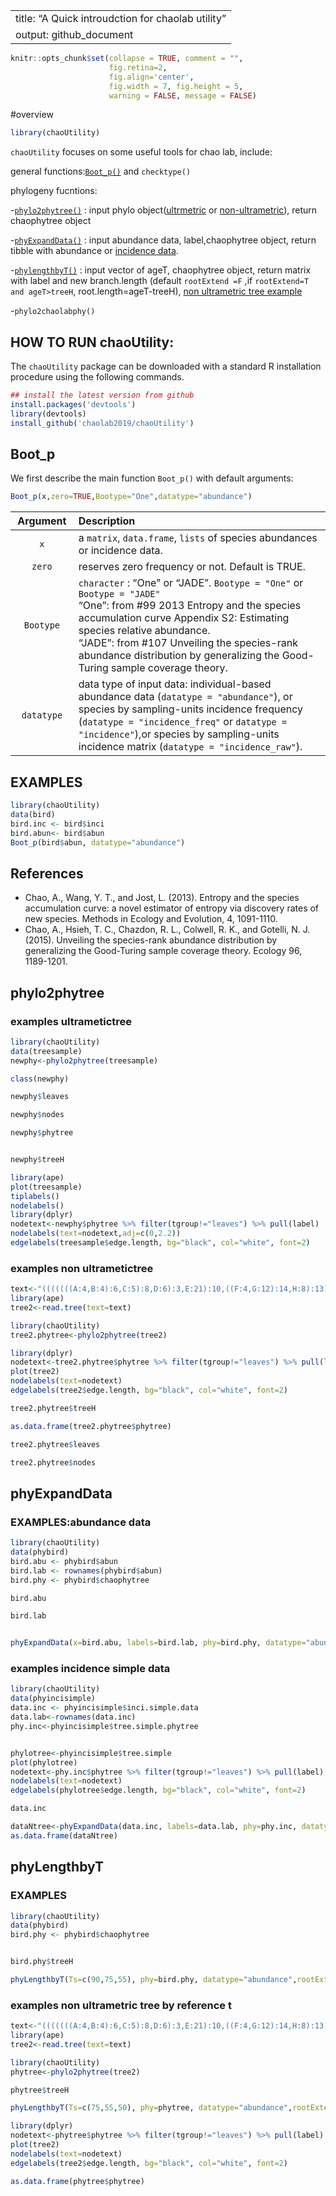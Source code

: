 
---
title: "A Quick introudction for chaolab utility"
output: github_document
---


<!-- README.md is generated from README.Rmd. Please edit that file -->


```r
knitr::opts_chunk$set(collapse = TRUE, comment = "", 
                      fig.retina=2,
                      fig.align='center',
                      fig.width = 7, fig.height = 5,
                      warning = FALSE, message = FALSE)
```

#overview 

```r
library(chaoUtility)
```


`chaoUtility` focuses on some useful tools for chao lab, include:

general functions:[`Boot_p()`](#boot_p) and `checktype()`

phylogeny fucntions:

-[`phylo2phytree()`](#phylo2phytree) : input phylo object([ultrmetric](#examples-ultrametictree) or [non-ultrametric](#examples-non-ultrametictree)), return chaophytree object 



-[`phyExpandData()`](#phyexpanddata) : input abundance data, label,chaophytree object, return tibble with abundance or [incidence data](#examples-incidence-simple-data).

-[`phylengthbyT()`](#phylengthbyt) : input vector of ageT, chaophytree object, return matrix with label and new branch.length (default `rootExtend =F` ,if `rootExtend=T and ageT>treeH `, root.length=ageT-treeH), [non ultrametric tree example](#examples-non-ultrametric-tree-by-reference-t)

-`phylo2chaolabphy()`



## HOW TO RUN chaoUtility:
The `chaoUtility` package can be downloaded with a standard R installation procedure using the following commands.

```r
## install the latest version from github
install.packages('devtools')
library(devtools)
install_github('chaolab2019/chaoUtility')


```


## Boot_p 



We first describe the main function `Boot_p()` with default arguments: 

```r
Boot_p(x,zero=TRUE,Bootype="One",datatype="abundance")
```
<table style="width:100%;">
<colgroup>
<col width="20%">
<col width="80%">
</colgroup>
<thead>
<tr class="header">
<th align="center">Argument</th>
<th align="left">Description</th>
</tr>
</thead>
<tbody>

<tr class="odd">
<td align="center"><code>x</code></td>
<td align="left">a <code>matrix</code>, <code>data.frame</code>, <code>lists</code> of species abundances or incidence data.</td>
</tr>
<tr class="even">
<td align="center"><code>zero</code></td>
<td align="left">reserves zero frequency or not. Default is TRUE.</td>
</tr>
<tr class="odd">
<td align="center"><code>Bootype</code></td>
<td align="left"> <code>character</code> : "One" or "JADE". `Bootype = "One"` or `Bootype = "JADE"` <br> "One": from #99 2013 Entropy and the species accumulation curve Appendix S2: Estimating species relative abundance. <br>"JADE": from #107 Unveiling the species-rank abundance distribution by generalizing the Good-Turing sample coverage theory. </td>
<tr class="even">
<td align="center"><code>datatype</code></td>
<td align="left">data type of input data: individual-based abundance data (`datatype = "abundance"`), or species by sampling-units incidence frequency (`datatype = "incidence_freq"` or `datatype = "incidence"`),or species by sampling-units incidence matrix (`datatype = "incidence_raw"`).</td>

</tbody>
</table>

## EXAMPLES

```r
library(chaoUtility)
data(bird)
bird.inc <- bird$inci
bird.abun<- bird$abun
Boot_p(bird$abun, datatype="abundance")
```
## References
- Chao, A., Wang, Y. T., and Jost, L. (2013). Entropy and the species accumulation curve: a novel estimator of entropy via discovery rates of new species. Methods in Ecology and Evolution, 4, 1091-1110. 
- Chao, A., Hsieh, T. C., Chazdon, R. L., Colwell, R. K., and Gotelli, N. J. (2015). Unveiling the species-rank abundance distribution by generalizing the Good-Turing sample coverage theory. Ecology 96, 1189-1201.




## phylo2phytree


### examples ultrametictree

```r
library(chaoUtility)
data(treesample)
newphy<-phylo2phytree(treesample)

class(newphy)
```


```r
newphy$leaves

newphy$nodes

newphy$phytree


newphy$treeH
```

```r
library(ape)
plot(treesample)
tiplabels()
nodelabels()
library(dplyr)
nodetext<-newphy$phytree %>% filter(tgroup!="leaves") %>% pull(label)
nodelabels(text=nodetext,adj=c(0,2.2))
edgelabels(treesample$edge.length, bg="black", col="white", font=2)
```



### examples non ultrametictree

```r
text<-"(((((((A:4,B:4):6,C:5):8,D:6):3,E:21):10,((F:4,G:12):14,H:8):13):13,((I:5,J:2):30,(K:11,L:11):2):17):4,M:56);"
library(ape)
tree2<-read.tree(text=text)

library(chaoUtility)
tree2.phytree<-phylo2phytree(tree2)

library(dplyr)
nodetext<-tree2.phytree$phytree %>% filter(tgroup!="leaves") %>% pull(label)
plot(tree2)
nodelabels(text=nodetext)
edgelabels(tree2$edge.length, bg="black", col="white", font=2)

tree2.phytree$treeH

as.data.frame(tree2.phytree$phytree)

tree2.phytree$leaves

tree2.phytree$nodes


```


## phyExpandData


### EXAMPLES:abundance data

```r
library(chaoUtility)
data(phybird)
bird.abu <- phybird$abun
bird.lab <- rownames(phybird$abun)
bird.phy <- phybird$chaophytree

bird.abu

bird.lab


phyExpandData(x=bird.abu, labels=bird.lab, phy=bird.phy, datatype="abundance")
```


### examples incidence simple data
```r
library(chaoUtility)
data(phyincisimple)
data.inc <- phyincisimple$inci.simple.data
data.lab<-rownames(data.inc)
phy.inc<-phyincisimple$tree.simple.phytree


phylotree<-phyincisimple$tree.simple
plot(phylotree)
nodetext<-phy.inc$phytree %>% filter(tgroup!="leaves") %>% pull(label)
nodelabels(text=nodetext)
edgelabels(phylotree$edge.length, bg="black", col="white", font=2)
```

```r
data.inc

dataNtree<-phyExpandData(data.inc, labels=data.lab, phy=phy.inc, datatype="incidence_raw")
as.data.frame(dataNtree)
```





## phyLengthbyT


### EXAMPLES

```r
library(chaoUtility)
data(phybird)
bird.phy <- phybird$chaophytree


bird.phy$treeH

phyLengthbyT(Ts=c(90,75,55), phy=bird.phy, datatype="abundance",rootExtend=T)
```


### examples non ultrametric tree by reference t
```r
text<-"(((((((A:4,B:4):6,C:5):8,D:6):3,E:21):10,((F:4,G:12):14,H:8):13):13,((I:5,J:2):30,(K:11,L:11):2):17):4,M:56);"
library(ape)
tree2<-read.tree(text=text)

library(chaoUtility)
phytree<-phylo2phytree(tree2)

phytree$treeH

phyLengthbyT(Ts=c(75,55,50), phy=phytree, datatype="abundance",rootExtend=T)

library(dplyr)
nodetext<-phytree$phytree %>% filter(tgroup!="leaves") %>% pull(label)
plot(tree2)
nodelabels(text=nodetext)
edgelabels(tree2$edge.length, bg="black", col="white", font=2)

as.data.frame(phytree$phytree)
```

